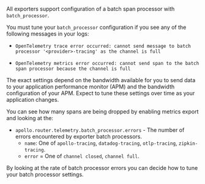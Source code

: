 All exporters support configuration of a batch span processor with `batch_processor`. 

You must tune your `batch_processor` configuration if you see any of the following messages in your logs:

* `OpenTelemetry trace error occurred: cannot send message to batch processor '<provider>-tracing' as the channel is full`

* `OpenTelemetry metrics error occurred: cannot send span to the batch span processor because the channel is full`

The exact settings depend on the bandwidth available for you to send data to your application performance monitor (APM) and the bandwidth configuration of your APM. Expect to tune these settings over time as your application changes.

You can see how many spans are being dropped by enabling metrics export and looking at the:

- `apollo.router.telemetry.batch_processor.errors` - The number of errors encountered by exporter batch processors.
    - `name`: One of `apollo-tracing`, `datadog-tracing`, `otlp-tracing`, `zipkin-tracing`.
    - `error` = One of `channel closed`, `channel full`.

By looking at the rate of batch processor errors you can decide how to tune your batch processor settings.
